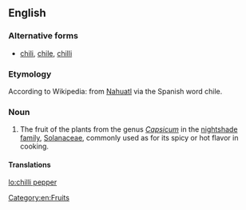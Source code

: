 ==English==
{{wikipedia}}

===Alternative forms===
*[[chili]], [[chile]], [[chilli]]

===Etymology===
According to Wikipedia: from [[Nahuatl]] via the Spanish word chile.

{{etystub}}

===Noun===
{{en-noun}}

# The fruit of the plants from the genus ''[[Capsicum]]'' in the [[nightshade family]], [[Solanaceae]], commonly used as for its spicy or hot flavor in cooking.

====Translations====
{{trans-see|fruit|chili pepper}}

[[Category:en:Fruits]]

[[lo:chilli pepper]]